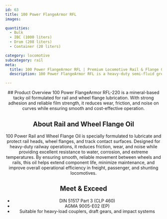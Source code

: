 ```yaml
---
id: 63
title: 100 Power FlangeArmor RFL
images:

quantities:
  - Bulk
  - IBC (1000 liters)
  - Drum (208 liters)
  - Container (20 liters)

category: locomotive
subcategory: rail
meta:
  title: 100 Power FlangeArmor RFL | Premium Locomotive Rail & Flange Grease
  description: 100 Power FlangeArmor RFL is a heavy-duty semi-fluid grease reinforced with Graphite/MoS₂ for locomotive rail flanges and track contact points. It ensures superior adhesion, wear protection, and long-lasting lubrication for heavy-haul, sharp-curve, and high-load rail operations. Compliant with DIN 51825 KP1N-20 and ASTM D4950 GC-LB for dependable performance in freight, passenger, and shunting locomotives.

---
```


<Header>
  ## Product Overview
100 Power FlangeArmor RFL-220 is a mineral-based tacky oil formulated for rail and wheel flange lubrication. With strong adhesion and reliable film strength, it reduces wear, friction, and noise on curves while ensuring smooth and cost-effective operation.

  ## About Rail and Wheel Flange Oil
  100 Power Rail and Wheel Flange Oil is specially formulated to lubricate and protect rail heads, wheel flanges, and track contact surfaces. Designed for heavy-duty railway operations, it reduces friction, wear, and noise while providing excellent resistance to water, corrosion, and extreme temperatures. By ensuring smooth, reliable movement between wheels and rails, this oil helps extend component life, minimize maintenance, and improve overall operational efficiency in freight, passenger, and shunting locomotives.

  ## Meet & Exceed
- DIN 51517 Part 3 (CLP 460)
- AGMA 9005-E02 (EP)
- Suitable for heavy-load couplers, draft gears, and impact systems

</Header>
